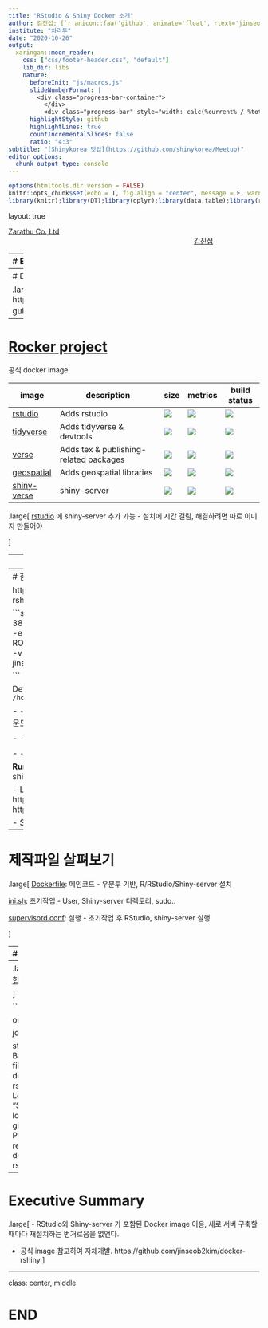 ```yaml
---
title: "RStudio & Shiny Docker 소개"
author: 김진섭; [`r anicon::faa('github', animate='float', rtext='jinseob2kim')`](https://github.com/jinseob2kim)
institute: "차라투"
date: "2020-10-26"
output:
  xaringan::moon_reader:
    css: ["css/footer-header.css", "default"]
    lib_dir: libs
    nature:
      beforeInit: "js/macros.js"
      slideNumberFormat: |
        <div class="progress-bar-container">
          </div>
          <div class="progress-bar" style="width: calc(%current% / %total% * 100%);">
      highlightStyle: github
      highlightLines: true
      countIncrementalSlides: false
      ratio: "4:3" 
subtitle: "[Shinykorea 밋업](https://github.com/shinykorea/Meetup)"
editor_options: 
  chunk_output_type: console
---
```


```r
options(htmltools.dir.version = FALSE)
knitr::opts_chunk$set(echo = T, fig.align = "center", message = F, warning = F)
library(knitr);library(DT);library(dplyr);library(data.table);library(rmarkdown);library(readr);library(purrr);library(tidyr)
```


layout: true

<div class="my-footer"><span><a href="https://www.zarathu.com">Zarathu Co.,Ltd</a>   
&emsp;&emsp;&emsp;&emsp;&emsp;&emsp;&emsp;&emsp;&emsp;&emsp;&emsp;&emsp;&emsp;
&emsp;&emsp;&emsp;&emsp;&emsp;&emsp;&emsp;&emsp;&emsp;&emsp;&emsp;&emsp;&emsp;
<a href="https://github.com/jinseob2kim">김진섭</a></span></div> 



---
# Executive Summary 

.large[
- RStudio와 Shiny-server 가 포함된 Docker image 이용, 새로 서버 구축할 때마다 재설치하는 번거로움을 없앤다.

- [공식 image](https://hub.docker.com/r/rocker/rstudio) 참고하여 자체개발. https://github.com/jinseob2kim/docker-rshiny
]

---
# Docker 개념 및 설치 

.large[
https://subicura.com/2017/01/19/docker-guide-for-beginners-2.html 추천 
]


---
# [Rocker project](https://github.com/rocker-org/rocker)

공식 docker image

image            | description                               | size   | metrics | build status 
---------------- | ----------------------------------------- | ------ | ------- | --------------
[rstudio](https://hub.docker.com/r/rocker/rstudio)          |  Adds rstudio                             | [![](https://images.microbadger.com/badges/image/rocker/rstudio-stable.svg)](https://microbadger.com/) | [![](https://img.shields.io/docker/pulls/rocker/rstudio.svg)](https://hub.docker.com/r/rocker/rstudio)  |  [![](https://img.shields.io/docker/automated/rocker/rstudio.svg)](https://hub.docker.com/r/rocker/rstudio/builds)
[tidyverse](https://hub.docker.com/r/rocker/tidyverse)        |  Adds tidyverse & devtools                | [![](https://images.microbadger.com/badges/image/rocker/tidyverse.svg)](https://microbadger.com/images/rocker/tidyverse) | [![](https://img.shields.io/docker/pulls/rocker/tidyverse.svg)](https://hub.docker.com/r/rocker/tidyverse) |  [![](https://img.shields.io/docker/automated/rocker/tidyverse.svg)](https://hub.docker.com/r/rocker/tidyverse/builds) 
[verse](https://hub.docker.com/r/rocker/verse)            |  Adds tex & publishing-related packages   | [![](https://images.microbadger.com/badges/image/rocker/verse.svg)](https://microbadger.com/images/rocker/verse) | [![](https://img.shields.io/docker/pulls/rocker/verse.svg)](https://hub.docker.com/r/rocker/verse) | [![](https://img.shields.io/docker/automated/rocker/verse.svg)](https://hub.docker.com/r/rocker/verse/builds)
[geospatial](https://hub.docker.com/r/rocker/geospatial)            |  Adds geospatial libraries   | [![](https://images.microbadger.com/badges/image/rocker/geospatial.svg)](https://microbadger.com/images/rocker/geospatial) | [![](https://img.shields.io/docker/pulls/rocker/geospatial.svg)](https://hub.docker.com/r/rocker/geospatial) | [![](https://img.shields.io/docker/automated/rocker/geospatial.svg)](https://hub.docker.com/r/rocker/geospatial/builds)
[shiny-verse](https://hub.docker.com/r/rocker/shiny-verse)            |  shiny-server   | [![](https://images.microbadger.com/badges/image/rocker/shiny-verse.svg)](https://microbadger.com/images/rocker/shiny-verse) | [![](https://img.shields.io/docker/pulls/rocker/shiny-verse.svg)](https://hub.docker.com/r/rocker/shiny-verse) | [![](https://img.shields.io/docker/automated/rocker/shiny-verse.svg)](https://hub.docker.com/r/rocker/shiny-verse/builds)

.large[
[rstudio](https://hub.docker.com/r/rocker/rstudio) 에 shiny-server 추가 가능 
- 설치에 시간 걸림, 해결하려면 따로 이미지 만들어야

]

---
# [Add shiny server](https://hub.docker.com/r/rocker/rstudio)

```shell
docker run -d -p 3838:3838 -p 8787:8787 -e ADD=shiny -e PASSWORD=yourpasswordhere rocker/rstudio
```

shiny server is now running on `localhost:3838` and RStudio on `localhost:8787`.  


Note: this triggers shiny install at runtime, which may **require a few minutes** to execute before services come up.
If you are building your own Dockerfiles on top of this stack, you should simply include the RUN command:

    RUN export ADD=shiny && bash /etc/cont-init.d/add

Then omit the `-e ADD=shiny` when running your image and shiny should be installed and waiting on port 3838.

**Note**: Please see the `rocker/shiny` and `rocker/shiny-verse` images for
setting up a shiny server in a separate container from RStudio. 


---
# 참고해서 새로 만들자

https://github.com/jinseob2kim/docker-rshiny

```shell
docker run --rm -d -p 3838:3838 -p 8787:8787 \
    -e USER=js -e PASSWORD=js -e ROOT=TRUE\
    -v $(pwd):/home/js \ 
    jinseob2kim/docker-rshiny

```

Default shinyapps directory is `/home/js/ShinyApps`

- `--rm` : 실행중지시 이미지 삭제, `-d`: 백그라운드 실행

- `-p` : 도커내부포트:실제접속포트

- `-v` : 디스크 연결, `$(pwd)` 는 현재작업위치 



**Run** (8787- rstudio server, 3838- shiny server)

- Local cumputer : http://localhost:8787, http://localhost:3838,


- Server : **Your IP**:8787, **Your IP**:3838

---
# 제작파일 살펴보기 

.large[
[Dockerfile](https://github.com/jinseob2kim/docker-rshiny/blob/master/Dockerfile): 메인코드 
- 우분투 기반, R/RStudio/Shiny-server 설치


[ini.sh](https://github.com/jinseob2kim/docker-rshiny/blob/master/ini.sh): 초기작업
- User, Shiny-server 디렉토리, sudo..

[supervisord.conf](https://github.com/jinseob2kim/docker-rshiny/blob/master/supervisord.conf): 실행
- 초기작업 후 RStudio, shiny-server 실행


]


---
# Dockerhub

.large[
코드 [깃헙](https://github.com/jinseob2kim/docker-rshiny) 에 올린 후 [dockerhub](https://hub.docker.com/r/jinseob2kim/docker-rshiny) 과 연계하면 이미지 제작됨.
]

--
.large[
[깃헙 action](https://github.com/jinseob2kim/docker-rshiny/blob/master/.github/workflows/dockerimage.yml) 이용, [dockerhub 필요없이 깃헙 repository에 저장](https://coffeewhale.com/cicd/github/2019/10/14/github-actions/) 할 수도 있음. 

]

```yml
name: DockerImageCI

on: [push]

jobs:
 build:
    runs-on: ubuntu-latest
 
    steps:
    - uses: actions/checkout@v1
    - name: Build the Docker image
      run: docker build . --file Dockerfile --tag docker.pkg.github.com/jinseob2kim/docker-rshiny/docker-rshiny:githubactions
    - name: Login to Github package registry
      run: echo "${{ secrets.GITHUB_TOKEN }}" | docker login docker.pkg.github.com -u ${{ github.actor }} --password-stdin
    - name: Push Docker image to Github package registry
      run: docker push docker.pkg.github.com/jinseob2kim/docker-rshiny/docker-rshiny:githubactions
```


---
# Executive Summary 

.large[
- RStudio와 Shiny-server 가 포함된 Docker image 이용, 새로 서버 구축할 때마다 재설치하는 번거로움을 없앤다.

- 공식 image 참고하여 자체개발. https://github.com/jinseob2kim/docker-rshiny
]


---
class: center, middle

# END


